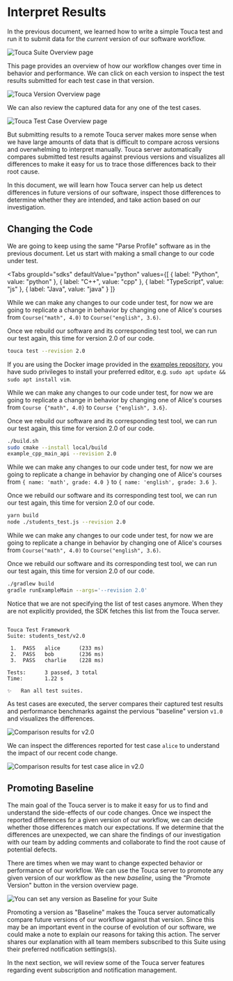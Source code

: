 
# Interpret Results

In the previous document, we learned how to write a simple Touca test and run it
to submit data for the _current_ version of our software workflow.

![Touca Suite Overview page](/img/assets/touca-suite-page-single-version.png)

This page provides an overview of how our workflow changes over time in behavior
and performance. We can click on each version to inspect the test results
submitted for each test case in that version.

![Touca Version Overview page](/img/assets/touca-version-page-first.png)

We can also review the captured data for any one of the test cases.

![Touca Test Case Overview page](/img/assets/touca-case-page-first.png)

But submitting results to a remote Touca server makes more sense when we have
large amounts of data that is difficult to compare across versions and
overwhelming to interpret manually. Touca server automatically compares
submitted test results against previous versions and visualizes all differences
to make it easy for us to trace those differences back to their root cause.

In this document, we will learn how Touca server can help us detect differences
in future versions of our software, inspect those differences to determine
whether they are intended, and take action based on our investigation.

## Changing the Code

We are going to keep using the same "Parse Profile" software as in the previous
document. Let us start with making a small change to our code under test.

<Tabs
  groupId="sdks"
  defaultValue="python"
  values={[
    { label: "Python", value: "python" },
    { label: "C++", value: "cpp" },
    { label: "TypeScript", value: "js" },
    { label: "Java", value: "java" }
  ]}
>
  <TabItem value="python">

While we can make any changes to our code under test, for now we are going to
replicate a change in behavior by changing one of Alice's courses from
`Course("math", 4.0)` to `Course("english", 3.6)`.

Once we rebuild our software and its corresponding test tool, we can run our
test again, this time for version 2.0 of our code.

```bash
touca test --revision 2.0
```

  </TabItem>
  <TabItem value="cpp">

If you are using the Docker image provided in the
[examples repository](https://github.com/trytouca/examples), you have sudo
privileges to install your preferred editor, e.g.
`sudo apt update && sudo apt install vim`.

While we can make any changes to our code under test, for now we are going to
replicate a change in behavior by changing one of Alice's courses from
`Course {"math", 4.0}` to `Course {"english", 3.6}`.

Once we rebuild our software and its corresponding test tool, we can run our
test again, this time for version 2.0 of our code.

```bash
./build.sh
sudo cmake --install local/build
example_cpp_main_api --revision 2.0
```

  </TabItem>
  <TabItem value="js">

While we can make any changes to our code under test, for now we are going to
replicate a change in behavior by changing one of Alice's courses from
`{ name: 'math', grade: 4.0 }` to `{ name: 'english', grade: 3.6 }`.

Once we rebuild our software and its corresponding test tool, we can run our
test again, this time for version 2.0 of our code.

```bash
yarn build
node ./students_test.js --revision 2.0
```

  </TabItem>
  <TabItem value="java">

While we can make any changes to our code under test, for now we are going to
replicate a change in behavior by changing one of Alice's courses from
`Course("math", 4.0)` to `Course("english", 3.6)`.

Once we rebuild our software and its corresponding test tool, we can run our
test again, this time for version 2.0 of our code.

```bash
./gradlew build
gradle runExampleMain --args='--revision 2.0'
```

  </TabItem>
</Tabs>

Notice that we are not specifying the list of test cases anymore. When they are
not explicitly provided, the SDK fetches this list from the Touca server.

```text

Touca Test Framework
Suite: students_test/v2.0

 1.  PASS   alice      (233 ms)
 2.  PASS   bob        (236 ms)
 3.  PASS   charlie    (228 ms)

Tests:      3 passed, 3 total
Time:       1.22 s

✨   Ran all test suites.

```

As test cases are executed, the server compares their captured test results and
performance benchmarks against the pervious "baseline" version `v1.0` and
visualizes the differences.

![Comparison results for v2.0](/img/assets/touca-version-page-second.png)

We can inspect the differences reported for test case `alice` to understand the
impact of our recent code change.

![Comparison results for test case alice in v2.0](/img/assets/touca-case-page-second.png)

## Promoting Baseline

The main goal of the Touca server is to make it easy for us to find and
understand the side-effects of our code changes. Once we inspect the reported
differences for a given version of our workflow, we can decide whether those
differences match our expectations. If we determine that the differences are
unexpected, we can share the findings of our investigation with our team by
adding comments and collaborate to find the root cause of potential defects.

There are times when we may want to change expected behavior or performance of
our workflow. We can use the Touca server to promote any given version of our
workflow as the new _baseline_, using the "Promote Version" button in the
version overview page.

![You can set any version as Baseline for your Suite](/img/assets/touca-version-page-promote.png)

Promoting a version as "Baseline" makes the Touca server automatically compare
future versions of our workflow against that version. Since this may be an
important event in the course of evolution of our software, we could make a note
to explain our reasons for taking this action. The server shares our explanation
with all team members subscribed to this Suite using their preferred
notification settings(s).

In the next section, we will review some of the Touca server features regarding
event subscription and notification management.
